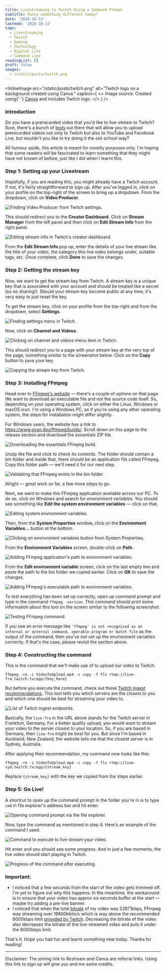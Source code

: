 ```yaml
---
title: Livestreaming to Twitch Using a Command Prompt
subtitle: Fancy something different today?
date: '2020-10-13'
lastmod: '2020-10-13'
tags:
  - Livestreaming
  - Twitch
  - Gaming
  - Technology
  - Digital Life
  - Command Line
readingList: []
draft: false
images:
  - /static/posts/twitch.png
---
```


<InlineImage
  src="/static/posts/twitch.png"
  alt="Twitch logo on a background created using Canva."
  caption={
    <>
      Image source: Created using{' '}
      <a href="https://www.canva.com/join/goldfish-dices-knapsack">Canva</a> and includes Twitch
      logo.
    </>
  }
/>

### Introduction

Do you have a prerecorded video that you'd like to live-stream to Twitch? Sure, there's a bunch of [tools](https://restream.io/join/X49X5) out there that will allow you to upload prerecorded videos not only to Twitch but also to YouTube and Facebook Live, but wouldn't you like to try doing it the old-school way?

All humour aside, this article is meant for novelty purposes only. I'm hoping that some readers will be fascinated to learn something that they might have not known of before, just like I did when I learnt this.

### Step 1: Setting up your Livestream

Hopefully, if you are reading this, you might already have a Twitch account. If not, it's fairly straightforward to sign up. After you've logged in, click on your profile on the top-right of the screen to bring up a dropdown. From the dropdown, click on **Video Producer**.

![Finding Video Producer from Twitch settings.](/static/posts/1_g6fPTMzyh8WgiR2jFNlO4A.png)

This should redirect you to the **Creator Dashboard**. Click on **Stream Manager** from the left panel and then click on **Edit Stream Info** from the right panel.

![Editing stream info in Twitch's creator dashboard.](/static/posts/1_3b-TrvvWd0PKXuon0eq6EQ.png)

From the **Edit Stream Info** pop up, enter the details of your live stream like the title of your video, the category this live video belongs under, suitable tags, etc. Once complete, click **Done** to save the changes.

### Step 2: Getting the stream key

Now, we want to get the stream key from Twitch. A stream key is a unique key that is associated with your account and should be treated like a secret (so no sharing!). Should your stream key become public at any time, it's very easy to just reset the key.

To get the stream key, click on your profile from the top-right and from the dropdown, select **Settings**.

![Finding settings menu in Twitch.](/static/posts/1_fmGUqGTHToCGr5Es9SEBUg.png)

Now, click on **Channel and Videos**.

![Clicking on channel and videos menu item in Twitch.](/static/posts/1_4Muk5-mPRLk-tWn3pJA_Sg.png)

This should redirect you to a page with your stream key at the very top of the page, something similar to the screenshot below. Click on the **Copy** button to save your key.

![Copying the stream key from Twitch.](/static/posts/1_wpENUx3vPvTpsMlIX2bvhA.png)

### Step 3: Installing FFmpeg

Head over to [FFmpeg's website](https://ffmpeg.org/download.html) — there's a couple of options on that page. We want to download an executable file and not the source code itself. So, depending on your operating system, click on either the Linux, Windows or macOS icon. I'm using a Windows PC, so if you're using any other operating system, the steps for installation might differ slightly.

For Windows users, the website has a link to https://www.gyan.dev/ffmpeg/builds/. Scroll down on this page to the release section and download the essentials ZIP file.

![Downloading the essentials FFmpeg build.](/static/posts/1_xqt-D6LNVngX_R5POg8PVQ.png)

Unzip the file and click to check its contents. The folder should contain a bin folder and inside that, there should be an application file called FFmpeg. Copy this folder path — we'll need it for our next step.

![Validating that FFmpeg exists in the bin folder.](/static/posts/1_5O5hYrjaUK7-R6YalTOOPg.png)

Alright — great work so far, a few more steps to go.

Next, we want to make this FFmpeg application available across our PC. To do so, click on Windows and search for _environment variables_. You should see something like **Edit the system environment variables** — click on that.

![Editing system environment variables.](/static/posts/1_xhLRrq5l5Y8RZuKpidvO9w.png)

Then, from the **System Properties** window, click on the **Environment Variables…** button at the bottom.

![Clicking on environment variables button from System Properties.](/static/posts/1_0LVDA4SBqDMO-uMdqyUOVw.png)

From the **Environment Variables** screen, double-click on **Path**.

![Adding FFmpeg application's path to environment variables.](/static/posts/1_cCJNmzNrYShmWz1UWenbtA.png)

From the **Edit environment variable** screen, click on the last empty line and paste the path to the bin folder we copied earlier. Click on **OK** to save the changes.

![Adding FFmpeg's executable path to environment variables.](/static/posts/1_xn3prNiFqET6veMJ33uzBg.png)

To test everything has been set up correctly, open up command prompt and type in the command `ffmpeg -version`. This command should print some information about this tool on the screen similar to the following screenshot.

![Testing FFmpeg command.](/static/posts/1_r1JilO0wSvB0aEYP5I6OrA.png)

If you see an error message like `'ffmpeg' is not recognized as an internal or external command, operable program or batch file` as the output of the command, then you've not set up the environment variables correctly. If that's the case, please revisit the section above.

### Step 4: Constructing the command

This is the command that we'll make use of to upload our video to Twitch:

```shell
ffmpeg -re -i VideoToUpload.mp4 -c copy -f flv rtmp://live-fra.twitch.tv/app/{key_here}
```

But before you execute the command, check out these [Twitch ingest recommendations](https://stream.twitch.tv/ingests/). This tool tells you which servers are the closest to you and which one should be best for streaming your video to.

![List of Twitch ingest endpoints.](/static/posts/1_tbvwqpoh9nYbTyJh93HgFg.png)

Basically, the `live-fra` in the URL above stands for the Twitch server in Frankfurt, Germany. For a better quality upload, you would want to stream your video to the server closest to your location. So, if you are based in Germany, then `live-fra` might be best for you. But since I'm based in Auckland, New Zealand, the website tells me that the closest server is in Sydney, Australia.

After applying their recommendation, my command now looks like this:

```shell
ffmpeg -re -i VideoToUpload.mp4 -c copy -f flv rtmp://live-syd.twitch.tv/app/{stream_key}
```

Replace `{stream_key}` with the key we copied from the steps earlier.

<GoogleAds adLayout="Responsive" />

### Step 5: Go Live!

A shortcut to open up the command prompt in the folder you're in is to type `cmd` in file explorer's address bar and hit enter.

![Opening command prompt via the file explorer.](/static/posts/1_5G0jTD3PYRdrpSMMnpTzTg.gif)

Now, type the command as mentioned in step 4. Here's an example of the command I used.

![Command to execute to live-stream your video.](/static/posts/1_H79BC1oYEL4vpiiHaTS_Nw.png)

Hit enter and you should see some progress. And in just a few moments, the live video should start playing in Twitch.

![Progress of the command after executing.](/static/posts/1_9j8IeQ1ZB13e-YcGtqmbBA.png)

### Important:

- I noticed that a few seconds from the start of the video gets trimmed off. I'm yet to figure out why this happens. In the meantime, the workaround is to ensure that your video has approx six seconds buffer at the start —maybe try adding a pre-live banner.
- I noticed that when the total [bitrate](https://filmora.wondershare.com/video-editing-tips/what-is-video-bitrate.html) of my video was 22871kbps, FFmpeg was streaming over 19800kbits/s which is way above the recommended 6000kbps limit [provided by Twitch](https://help.twitch.tv/s/article/guide-to-broadcast-health-and-using-twitch-inspector?language=en_US). Decreasing the bitrate of the video also decreases the bitrate of the live-streamed video and puts it under the 6000kbps limit.

That's it. Hope you had fun and learnt something new today. Thanks for reading!

<hr />

Disclaimer: The joining link to Restream and Canva are referral links. Using this link to sign up will give you and me some credits.
